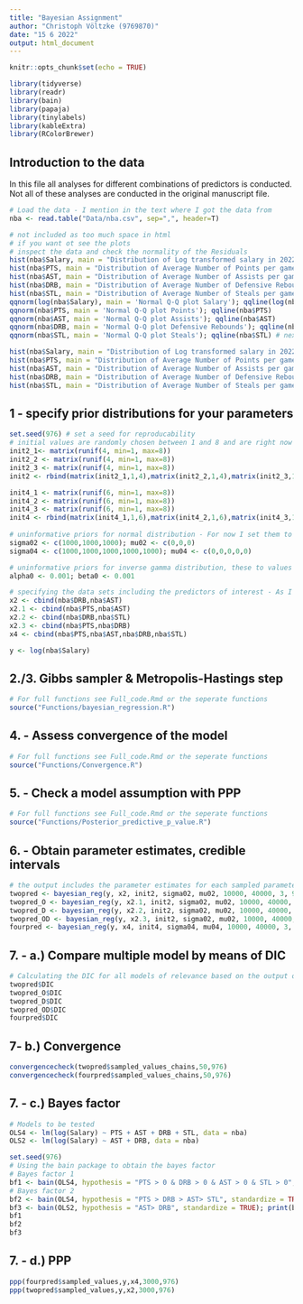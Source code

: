 ```yaml
---
title: "Bayesian Assignment"
author: "Christoph Völtzke (9769870)"
date: "15 6 2022"
output: html_document
---
```


```r
knitr::opts_chunk$set(echo = TRUE)
```

```r
library(tidyverse)
library(readr)
library(bain)
library(papaja)
library(tinylabels)
library(kableExtra)
library(RColorBrewer)
```

## Introduction to the data

In this file all analyses for different combinations of predictors is conducted. Not all of these analyses are conducted in the original manuscript file.
```r
# Load the data - I mention in the text where I got the data from 
nba <- read.table("Data/nba.csv", sep=",", header=T)
```

```r
# not included as too much space in html
# if you want ot see the plots
# inspect the data and check the normality of the Residuals
hist(nba$Salary, main = "Distribution of Log transformed salary in 2022 season") # this variable is highly skewed, so we take the log of the salary to get a more normal distribution
hist(nba$PTS, main = "Distribution of Average Number of Points per game")
hist(nba$AST, main = "Distribution of Average Number of Assists per game")
hist(nba$DRB, main = "Distribution of Average Number of Defensive Rebounds per game")
hist(nba$STL, main = "Distribution of Average Number of Steals per game") # all other variables seem to follow a normal distribution so I do not have to expect severe violations of normality.
qqnorm(log(nba$Salary), main = 'Normal Q-Q plot Salary'); qqline(log(nba$Salary)) 
qqnorm(nba$PTS, main = 'Normal Q-Q plot Points'); qqline(nba$PTS)
qqnorm(nba$AST, main = 'Normal Q-Q plot Assists'); qqline(nba$AST)
qqnorm(nba$DRB, main = 'Normal Q-Q plot Defensive Rebounds'); qqline(nba$DRB)
qqnorm(nba$STL, main = 'Normal Q-Q plot Steals'); qqline(nba$STL) # next, I also checked for linearity.Also here, no severe violations can be observed. Therefore, we can continue with this data in the following analyses 
```

```r
hist(nba$Salary, main = "Distribution of Log transformed salary in 2022 season") # this variable is highly skewed, so we take the log of the salary to get a more normal distribution
hist(nba$PTS, main = "Distribution of Average Number of Points per game")
hist(nba$AST, main = "Distribution of Average Number of Assists per game")
hist(nba$DRB, main = "Distribution of Average Number of Defensive Rebounds per game")
hist(nba$STL, main = "Distribution of Average Number of Steals per game") # all other variables seem to follow a normal distribution so I do not have to expect severe violations of normality.
```

## 1 - specify prior distributions for your parameters
```r
set.seed(976) # set a seed for reproducability
# initial values are randomly chosen between 1 and 8 and are right now for 3 chains -  I also included matrices of initial values for a varying number of predictors
init2_1<- matrix(runif(4, min=1, max=8))
init2_2 <- matrix(runif(4, min=1, max=8))
init2_3 <- matrix(runif(4, min=1, max=8))
init2 <- rbind(matrix(init2_1,1,4),matrix(init2_2,1,4),matrix(init2_3,1,4))

init4_1 <- matrix(runif(6, min=1, max=8))
init4_2 <- matrix(runif(6, min=1, max=8))
init4_3 <- matrix(runif(6, min=1, max=8))
init4 <- rbind(matrix(init4_1,1,6),matrix(init4_2,1,6),matrix(init4_3,1,6))
                                                              
# uninformative priors for normal distribution - For now I set them to be uninformative as I don't have any knowledge about the size of the effects. In later stages I will try to incorporate historical data to make use of informative priors.
sigma02 <- c(1000,1000,1000); mu02 <- c(0,0,0)
sigma04 <- c(1000,1000,1000,1000,1000); mu04 <- c(0,0,0,0,0)

# uninformative priors for inverse gamma distribution, these to values are specified before and don't need to be entered in the function as I didn't intend to change them
alpha0 <- 0.001; beta0 <- 0.001

# specifying the data sets including the predictors of interest - As I am interested in the effect of different predictors on the salary I try out several combinations of predictors - All of these data frames are used in the functions so keep the right naming in mind
x2 <- cbind(nba$DRB,nba$AST)
x2.1 <- cbind(nba$PTS,nba$AST)
x2.2 <- cbind(nba$DRB,nba$STL)
x2.3 <- cbind(nba$PTS,nba$DRB)
x4 <- cbind(nba$PTS,nba$AST,nba$DRB,nba$STL)

y <- log(nba$Salary)
```

## 2./3.  Gibbs sampler & Metropolis-Hastings step

```r
# For full functions see Full_code.Rmd or the seperate functions
source("Functions/bayesian_regression.R")
```


## 4. - Assess convergence of the model

```r
# For full functions see Full_code.Rmd or the seperate functions
source("Functions/Convergence.R")
```

## 5. - Check a model assumption with PPP

```r
# For full functions see Full_code.Rmd or the seperate functions
source("Functions/Posterior_predictive_p_value.R")
```

## 6. - Obtain parameter estimates, credible intervals
```r
# the output includes the parameter estimates for each sampled parameter as well as the credible intervals and further descriptive statistics, which might be of interest
twopred <- bayesian_reg(y, x2, init2, sigma02, mu02, 10000, 40000, 3, 976)
twopred_O <- bayesian_reg(y, x2.1, init2, sigma02, mu02, 10000, 40000, 3, 976)
twopred_D <- bayesian_reg(y, x2.2, init2, sigma02, mu02, 10000, 40000, 3, 976)
twopred_OD <- bayesian_reg(y, x2.3, init2, sigma02, mu02, 10000, 40000, 3, 976)
fourpred <- bayesian_reg(y, x4, init4, sigma04, mu04, 10000, 40000, 3, 976)
```

## 7. - a.) Compare multiple model by means of DIC
```r
# Calculating the DIC for all models of relevance based on the output of the bayesian_reg function
twopred$DIC
twopred_O$DIC
twopred_D$DIC
twopred_OD$DIC
fourpred$DIC
```

## 7- b.) Convergence

```r
convergencecheck(twopred$sampled_values_chains,50,976)
convergencecheck(fourpred$sampled_values_chains,50,976)
```

## 7. - c.) Bayes factor
```r
# Models to be tested
OLS4 <- lm(log(Salary) ~ PTS + AST + DRB + STL, data = nba)
OLS2 <- lm(log(Salary) ~ AST + DRB, data = nba)

set.seed(976)
# Using the bain package to obtain the bayes factor
# Bayes factor 1
bf1 <- bain(OLS4, hypothesis = "PTS > 0 & DRB > 0 & AST > 0 & STL > 0", standardize = TRUE); print(bf1)
# Bayes factor 2
bf2 <- bain(OLS4, hypothesis = "PTS > DRB > AST> STL", standardize = TRUE); print(bf2)
bf3 <- bain(OLS2, hypothesis = "AST> DRB", standardize = TRUE); print(bf3)
bf1
bf2
bf3
```

## 7. - d.) PPP

```r
ppp(fourpred$sampled_values,y,x4,3000,976)
ppp(twopred$sampled_values,y,x2,3000,976)
```

